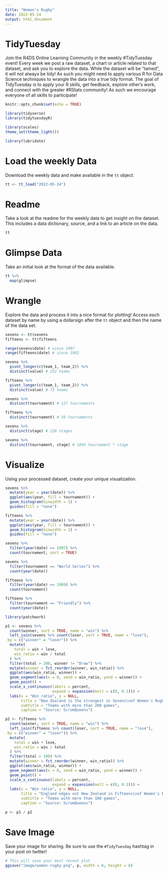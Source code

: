 ```yaml
---
title: "Women's Rugby"
date: 2022-05-24
output: html_document
---
```


# TidyTuesday

Join the R4DS Online Learning Community in the weekly #TidyTuesday event!
Every week we post a raw dataset, a chart or article related to that dataset, and ask you to explore the data.
While the dataset will be “tamed”, it will not always be tidy! As such you might need to apply various R for Data Science techniques to wrangle the data into a true tidy format.
The goal of TidyTuesday is to apply your R skills, get feedback, explore other’s work, and connect with the greater #RStats community!
As such we encourage everyone of all skills to participate!

```r

knitr::opts_chunk$set(echo = TRUE)

library(tidyverse)
library(tidytuesdayR)

library(scales)
theme_set(theme_light())

library(lubridate)
```

# Load the weekly Data

Download the weekly data and make available in the `tt` object.

```r

tt <- tt_load("2022-05-24")

```


# Readme

Take a look at the readme for the weekly data to get insight on the dataset.
This includes a data dictionary, source, and a link to an article on the data.

```r

tt

```


# Glimpse Data

Take an initial look at the format of the data available.

```r

tt %>% 
  map(glimpse)

```

# Wrangle

Explore the data and process it into a nice format for plotting! Access each dataset by name by using a dollarsign after the `tt` object and then the name of the data set.

```r
sevens <- tt$sevens
fifteens <- tt$fifteens
```

```r
range(sevens$date) # since 1997
range(fifteens$date) # since 1982

sevens %>% 
  pivot_longer(c(team_1, team_2)) %>% 
  distinct(value) # 152 teams

fifteens %>% 
  pivot_longer(c(team_1, team_2)) %>% 
  distinct(value) # 73 teams

sevens %>% 
  distinct(tournament) # 127 tournaments

fifteens %>% 
  distinct(tournament) # 39 tournaments

sevens %>% 
  distinct(stage) # 126 stages

sevens %>% 
  distinct(tournament, stage) # 1045 tournament * stage

```


# Visualize

Using your processed dataset, create your unique visualization.

```r

sevens %>% 
  mutate(year = year(date)) %>% 
  ggplot(aes(year, fill = tournament)) +
  geom_histogram(binwidth = 1) +
  guides(fill = "none")

fifteens %>% 
  mutate(year = year(date)) %>% 
  ggplot(aes(year, fill = tournament)) +
  geom_histogram(binwidth = 1) +
  guides(fill = "none")

sevens %>% 
  filter(year(date) == 1997) %>% 
  count(tournament, sort = TRUE)

sevens %>% 
  filter(tournament == "World Series") %>% 
  count(year(date))

fifteens %>% 
  filter(year(date) == 1989) %>% 
  count(tournament)

fifteens %>% 
  filter(tournament == "Friendly") %>% 
  count(year(date))

```

```r
library(patchwork)

p1 <- sevens %>% 
  count(winner, sort = TRUE, name = "win") %>% 
  left_join(sevens %>% count(loser, sort = TRUE, name = "lose"),
 by = c("winner" = "loser")) %>% 
  mutate(
    total = win + lose,
    win_ratio = win / total
  ) %>% 
  filter(total > 200, winner != "Draw") %>% 
  mutate(winner = fct_reorder(winner, win_ratio)) %>% 
  ggplot(aes(win_ratio, winner)) +
  geom_segment(aes(x = 0, xend = win_ratio, yend = winner)) +
  geom_point() +
  scale_x_continuous(labels = percent, 
                     expand = expansion(mult = c(0, 0.1))) +
  labs(x = "Win ratio", y = NULL,
       title = "New Zealand is the strongest in Sevens\nof Women's Rugby",
       subtitle = "Teams with more than 200 games",
       caption = "Source: ScrumQueens")

p2 <- fifteens %>% 
  count(winner, sort = TRUE, name = "win") %>% 
  left_join(fifteens %>% count(loser, sort = TRUE, name = "lose"),
 by = c("winner" = "loser")) %>% 
  mutate(
    total = win + lose,
    win_ratio = win / total
  ) %>% 
  filter(total > 100) %>% 
  mutate(winner = fct_reorder(winner, win_ratio)) %>% 
  ggplot(aes(win_ratio, winner)) +
  geom_segment(aes(x = 0, xend = win_ratio, yend = winner)) +
  geom_point() +
  scale_x_continuous(labels = percent, 
                     expand = expansion(mult = c(0, 0.1))) +
  labs(x = "Win ratio", y = NULL,
       title = "England edges out New Zealand in Fifteens\nof Women's Rugby",
       subtitle = "Teams with more than 100 games",
       caption = "Source: ScrumQueens")

p <- p1 / p2

```

# Save Image

Save your image for sharing. Be sure to use the `#TidyTuesday` hashtag in your post on twitter! 

```r

# This will save your most recent plot
ggsave("image/women-rugby.png", p, width = 6, height = 8)

```
